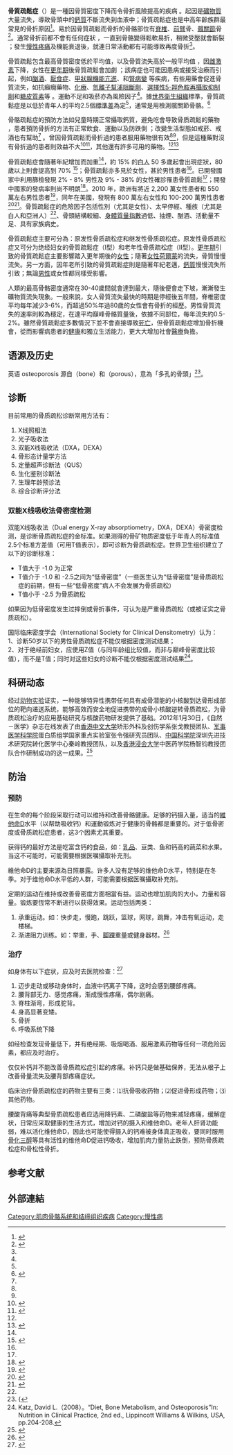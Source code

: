 {{medical}}
{{Infobox disease|Name=Osteoporosis|Image=OsteoCutout.png|Caption=罹患骨質疏鬆症的年長女性因[[脊柱|脊柱]][[骨折#骨折的形態|壓迫性骨折]]而[[駝背|駝背]]。|DiseasesDB=9385|ICD10={{ICD10|M|80||m|80}}-{{ICD10|M|82||m|80}}|ICD9={{ICD9|733.0}}|OMIM=166710|MedlinePlus=000360|eMedicineSubj=med|eMedicineTopic=1693|eMedicine_mult={{eMedicine2|ped|1683}} {{eMedicine2|pmr|94}} {{eMedicine2|pmr|95}}|MeshID=D010024}}

<!-- Definition and symptoms -->
'''骨質疏鬆症'''（{{lang-en|osteoporosis}}）是一種因骨質密度下降而令骨折風險提高的疾病<!-- <ref name=NIH2014/> -->。起因是[[礦物質|礦物質]]大量流失，導致骨頭中的[[鈣質|鈣質]]不斷流失到血液中；骨質疏鬆症也是中高年齡族群最常見的骨折原因<ref name="NIH2014">{{cite web|url=http://www.niams.nih.gov/health_info/Osteoporosis/default.asp|title=Handout on Health: Osteoporosis|accessdate=16 May 2015|date=August 2014|archive-date=2015-05-18|archive-url=https://web.archive.org/web/20150518091922/http://www.niams.nih.gov/health_info/Osteoporosis/default.asp|dead-url=no}}</ref>。易於因骨質疏鬆而骨折的骨骼部位有[[脊椎|脊椎]]、[[前臂|前臂]]骨、[[髖關節|髖關節]]骨<ref name="Gol2015">{{cite journal|title=Osteoporosis: Screening, Prevention, and Management.|last2=Laya|first2=MB|date=May 2015|journal=The Medical clinics of North America|issue=3|volume=99|pages=587-606|pmid=25841602|last1=Golob|first1=AL}}</ref>。通常骨折前都不會有任何症狀<!-- <ref name=NIH2014/> -->，一直到骨骼變得鬆軟易折，稍微受壓就會斷裂<!-- <ref name=NIH2014/> -->；發生[[慢性疼痛|慢性疼痛]]及機能衰退後，就連日常活動都有可能導致再度骨折<ref name="NIH2014" />。

<!-- Cause and diagnosis -->
骨質疏鬆包含最高骨質密度低於平均值，以及骨質流失高於一般平均值<!-- <ref name=NIH2014/> -->，因[[雌激素|雌激素]]下降，女性在[[更年期|更年期]]後骨質疏鬆會加劇<!-- <ref name=NIH2014/> -->；該病症也可能因患病或接受治療而引起，例如[[酗酒|酗酒]]、[[神經性厭食症|厭食症]]、[[甲狀腺機能亢進|甲狀腺機能亢進]]、{{le|卵巢切除術|Oophorectomy}}和[[腎病變|腎病變]]<!-- <ref name=NIH2014/> -->等疾病，有些用藥會促進骨質流失，如抗癲癇藥物、[[化學療法|化療]]、[[氫離子幫浦阻斷劑|氫離子幫浦阻斷劑]]、[[選擇性5-羥色胺再攝取抑制劑|選擇性5-羥色胺再攝取抑制劑]]和[[糖皮質素|糖皮質素]]等<!-- <ref name=NIH2014/> -->。運動不足和吸菸亦為風險因子<ref name="NIH2014" />。據[[世界衛生組織|世界衛生組織]]標準，骨質疏鬆症是以低於青年人的平均{{le|骨骼密度|Bone density}}2.5個[[標準差|標準差]]為定<ref name="WHOcriteria" />，通常是用{{le|雙能量X射線吸收測定法|Dual-energy X-ray absorptiometry}}檢測髖關節骨骼。<ref name="WHOcriteria">{{cite web|url=http://whqlibdoc.who.int/trs/WHO_TRS_921.pdf|title=Prevention and management of osteoporosis : report of a WHO scientific group|author=WHO Scientific Group on the Prevention and Management of Osteoporosis (2000 : Geneva, Switzerland)|year=2003|format=PDF|page=7, 31|ISBN=9241209216|accessdate=2017-06-14|archive-date=2007-07-16|archive-url=https://web.archive.org/web/20070716094519/http://whqlibdoc.who.int/trs/WHO_TRS_921.pdf|dead-url=no}}</ref>

骨骼疏鬆症的預防方法如兒童時期正常攝取鈣質，避免吃會导致骨质疏鬆的藥物<!-- <ref name=NIH2014/> -->，患者預防骨折的方法有正常飲食、運動以及防跌倒<!-- <ref name=NIH2014/> -->；改變生活型態如戒菸、戒酒也有幫助<ref name="NIH2014" /> 。曾因骨質疏鬆而骨折過的患者服用{{le|雙磷酸鹽|Bisphosphonate}}藥物很有效<ref name="Wells2008" /><ref name="Wells2008a" />，但是這種藥對沒有骨折過的患者則效益不大<ref name="Wells2008">{{cite journal|title=Alendronate for the primary and secondary prevention of osteoporotic fractures in postmenopausal women.|last2=Cranney|first2=A|date=23 January 2008|journal=The Cochrane database of systematic reviews|issue=1|pages=CD001155|pmid=18253985|last3=Peterson|first3=J|last4=Boucher|first4=M|last5=Shea|first5=B|last6=Robinson|first6=V|last7=Coyle|first7=D|last8=Tugwell|first8=P|last1=Wells|first1=GA}}</ref><ref name="Wells2008a">{{cite journal|title=Risedronate for the primary and secondary prevention of osteoporotic fractures in postmenopausal women.|last2=Cranney|first2=A|date=23 January 2008|journal=The Cochrane database of systematic reviews|issue=1|pages=CD004523|pmid=18254053|last3=Peterson|first3=J|last4=Boucher|first4=M|last5=Shea|first5=B|last6=Robinson|first6=V|last7=Coyle|first7=D|last8=Tugwell|first8=P|last1=Wells|first1=G}}</ref>，其他還有許多可用的藥物。<ref name="NIH2014" /><ref>{{cite journal|title=Screening for Osteoporosis: Systematic Review to Update the 2002 U.S. Preventive Services Task Force Recommendation [Internet].|url=|journal=Agency for Healthcare Research and Quality|issue=|doi=|year=2010|volume=|pages=|pmid=20722176|authors=Nelson HD, Haney EM, Chou R, Dana T, Fu R, Bougatsos C}}</ref>

<!-- Epidemiology -->
骨質疏鬆症會隨著年紀增加而加重<ref name="NIH2014" />，約 15% 的[[白人|白人]] 50 多歲起會出現症狀，80 歲以上則會提高到 70% <ref>{{cite web|url=http://www.who.int/chp/topics/rheumatic/en/|title=Chronic rheumatic conditions|accessdate=18 May 2015|website=World Health Organization|archive-date=2015-04-27|archive-url=https://web.archive.org/web/20150427154245/http://www.who.int/chp/topics/rheumatic/en|dead-url=no}}</ref>；骨質疏鬆亦多見於女性，甚於男性患者<ref name="NIH2014" />。已開發國家中利用篩檢發現 2% - 8% 男性及 9% - 38% 的女性確診罹患骨質疏鬆<ref name="Wade2014" />；開發中國家的發病率則尚不明朗<ref>{{cite journal|title=Osteoporosis in developing countries.|last2=Ali Kalla|first2=A|date=August 2008|journal=Best practice & research. Clinical rheumatology|issue=4|volume=22|pages=693-708|pmid=18783745|last3=Maalouf|first3=G|last1=Handa|first1=R}}</ref>。2010 年，歐洲有將近 2,200 萬女性患者和 550 萬左右男性患者<ref>{{cite journal|title=Osteoporosis in the European Union: a compendium of country-specific reports.|last2=Hernlund|first2=E|date=2013|journal=Archives of osteoporosis|issue=1-2|volume=8|pages=137|pmid=24113838|last3=Ivergård|first3=M|last4=Compston|first4=J|last5=Cooper|first5=C|last6=Stenmark|first6=J|last7=McCloskey|first7=EV|last8=Jönsson|first8=B|last9=Kanis|first9=JA|last1=Svedbom|first1=A|last10=EU Review Panel of|first10=IOF}}</ref>，同年在美國，發現有 800 萬左右女性和 100-200 萬男性患者<ref name="Wade2014">{{cite journal|title=Estimating prevalence of osteoporosis: examples from industrialized countries.|last2=Strader|first2=C|date=2014|journal=Archives of osteoporosis|issue=1|volume=9|pages=182|pmid=24847682|last3=Fitzpatrick|first3=LA|last4=Anthony|first4=MS|last5=O'Malley|first5=CD|last1=Wade|first1=SW}}</ref><ref>{{cite journal|title=The clinical epidemiology of male osteoporosis: a review of the recent literature.|last2=Nelson|first2=SD|date=2015|journal=Clinical epidemiology|volume=7|pages=65-76|pmid=25657593|last3=Newbold|first3=J|last4=Nelson|first4=RE|last5=LaFleur|first5=J|last1=Willson|first1=T}}</ref>。骨質疏鬆症的危險因子包括性別（尤其是女性）、太早停經、種族（尤其是白人和亞洲人）<ref name="NIH2014" />、骨頭結構較細、[[身體質量指數|身體質量指數]]過低、抽煙、酗酒、活動量不足、具有家族病史。

骨質疏鬆症主要可分為：原发性骨质疏松症和继发性骨质疏松症。原发性骨质疏松症又可分为绝经妇女的骨質疏鬆症（I型）和老年性骨质疏松症（II型）。[[更年期|更年期]]引致的骨質疏鬆症主要影響踏入更年期後的[[女性|女性]]；隨著[[女性荷爾蒙|女性荷爾蒙]]的流失，骨質慢慢流失。另一方面，因年老所引致的骨質疏鬆症則是隨著年紀老邁，[[鈣質|鈣質]]慢慢流失所引致；無論[[男性|男性]]或女性都同樣受影響。

人類的最高骨骼密度通常在30-40歲間就會達到最大，隨後便會走下坡，漸漸發生礦物質流失現象。一般來說，女人骨質流失最快的時期是停經後五年間，脊椎密度平均每年減少3-6%，而超過50%年過80歲的女性會有骨折的經歷。男性骨質流失的速率則較為穩定，在達平均巔峰骨骼質量後，依據不同部位，每年流失約0.5-2%。雖然骨質疏鬆症多數情況下並不會直接導致[[死亡|死亡]]，但骨質疏鬆症增加骨折機會，從而影響病患者的[[健康|健康]]和獨立生活能力，更大大增加社會[[醫療|醫療]]負擔。

==语源及历史==
英语 osteoporosis 源自{{lang-grc|ὀστέον}}（bone）和{{lang-grc|πῶρος}}（porous），意為「多孔的骨頭」<ref>{{{cite book|author=Gerald N. Grob|title=Aging Bones: A Short History of Osteoporosis|url=https://books.google.com/books?id=6m3eAgAAQBAJ&pg=PA5|year=2014|publisher=Johns Hopkins UP|page=5|isbn=9781421413181|url-status=live|archive-url=https://web.archive.org/web/20140723045135/http://books.google.com/books?id=6m3eAgAAQBAJ&pg=PA5|archive-date=23 July 2014}}</ref>。

==诊断==
目前常用的骨质疏松诊断常用方法有：
# X线照相法
# 光子吸收法
# 双能X线吸收法（DXA，DEXA）
# 骨形态计量学方法
# 定量超声诊断法（QUS）
# 生化鉴别诊断法
# 生理年龄预诊法
# 综合诊断评分法

===双能X线吸收法骨密度检测===
双能X线吸收法（Dual energy X-ray absorptiometry，DXA，DEXA）骨密度检测，是诊断骨质疏松症的金标准。如果测得的骨矿物质密度低于年青人的标准值2.5个标准方差值（可用T值表示），即可诊断为骨质疏松症。世界卫生组织建立了以下的诊断标准：
* T值大于  -1.0 为正常
* T值介于  -1.0 和 -2.5之间为“低骨密度”（一些医生认为“低骨密度”是骨质疏松症的前期，但有一些“低骨密度”病人不会发展为骨质疏松）
* T值小于  -2.5 为骨质疏松

如果因为低骨密度发生过摔倒或骨折事件，可认为是严重骨质疏松（或被证实之骨质疏松）。

国际临床密度学会（International Society for Clinical Densitometry）认为：<br>
1、诊断50岁以下的男性骨质疏松症不能仅根据密度测试结果；<br>
2、对于绝经前妇女，应使用Z值（与同年龄组比较值，而非与巅峰骨密度比较值），而不是T值；同时对这些妇女的诊断不能仅根据密度测试结果<ref>Katz, David L.（2008）。“Diet, Bone Metabolism, and Osteoporosis”In: Nutrition in Clinical Practice, 2nd ed., Lippincott Williams & Wilkins, USA, pp.204-208.</ref>。

==科研动态==
经过[[动物实验|动物实验]]证实，一种能够特异性携带任何具有成骨潜能的小核酸到达骨形成部位的靶向递送系统，能够高效而安全地促进携带的成骨小核酸逆转骨质疏松，为骨质疏松治疗的应用基础研究与核酸药物研发提供了基础。2012年1月30日，《自然－医学》杂志在线发表了由[[香港中文大学|香港中文大学]]矫形外科及创伤学系张戈教授团队、[[军事医学科学院|军事医学科学院]]蛋白质组学国家重点实验室张令强研究员团队、[[中国科学院|中国科学院]]深圳先进技术研究院转化医学中心秦岭教授团队，以及[[香港浸会大学|香港浸会大学]]中医药学院杨智钧教授团队合作研制成功的这一成果。<ref>{{cite news|url=http://news.xinhuanet.com/tech/2012-02/01/c_111477910.htm|title=我国骨质疏松症治疗实现关键技术突破|date=2012年2月1日|publisher=新华网|language=zh-cn|deadurl=yes|archiveurl=https://web.archive.org/web/20141223215636/http://news.xinhuanet.com/tech/2012-02/01/c_111477910.htm|archivedate=2014年12月23日}}</ref>

==防治==
===预防===
在生命的每个阶段采取行动可以维持和改善骨骼健康。足够的钙摄入量，适当的[[維他命D|維他命D]]水平（以帮助吸收钙）和運動锻炼对于健康的骨骼都是重要的。对于低骨密度或骨质疏松症患者，这3个因素尤其重要。

获得钙的最好方法是吃富含钙的食品，如：[[乳品|乳品]]、豆类、鱼和钙高的蔬菜和水果。当这不可能时，可能需要根据医嘱攝取补充剂。

維他命D的主要来源為日照暴露。许多人没有足够的维他命D水平，特别是在冬季。对于维他命D水平低的人群，可能需要根据医嘱攝取补充剂。

定期的运动在维持或改善骨密度方面相當有益。运动也增加肌肉的大小，力量和容量。锻炼要恆常不断进行以获得效果。运动包括两类：
#承重运动。如：快步走，慢跑，跳跃，篮球，网球，跳舞，冲击有氧运动，走楼梯。
#渐进阻力训练。如：举重，手、[[脚踝|脚踝]]重量或健身器材。<ref>{{cite news|url=http://www.osteoporosis.org.au/prevention|title=What can I do to prevent osteoporosis|publisher=澳大利亚骨质疏松症医学和科学咨询委员会|date=2014-06-25|5=|accessdate=2017-04-11|archive-date=2021-01-18|archive-url=https://web.archive.org/web/20210118095719/https://osteoporosis.org.au/prevention|dead-url=no}}</ref>

===治疗===
如身体有以下症状，应及时去医院检查：<ref>{{cite news|url=http://www.ycwb.com/ePaper/ycwb/html/2012-10/11/content_1509327.htm|title=骨质疏松，不能单靠补钙|publisher=羊城晚报|date=2012年10月11日|language=zh-cn|deadurl=yes|archiveurl=https://web.archive.org/web/20121011145631/http://www.ycwb.com/ePaper/ycwb/html/2012-10/11/content_1509327.htm|archivedate=2012年10月11日}}</ref>
# 迈步走动或移动身体时，血液中钙离子下降，这时会感到腰部疼痛。
# 腰背部无力、感觉疼痛，渐成慢性疼痛，偶尔剧痛。
# 脊柱渐弯，形成驼背。
# 身高显著变矮。
#骨折
#呼吸系统下降

如经检查发现骨量低下，并有绝经期、吸烟喝酒、服用激素药物等任何一项危险因素，都应及时治疗。

仅仅补钙并不能改善骨质疏松症引起的疼痛。补钙只是做基础保养，无法从根子上改善骨量流失及腰背部疼痛症状。

临床治疗骨质疏松症的药物主要有三类：⑴抗骨吸收药物；⑵促进骨形成药物；⑶其他药物。

腰酸背痛等典型骨质疏松患者应选用降钙素、二磷酸盐等药物来减轻疼痛，缓解症状，日常应采取健康的生活方式，增加对钙的摄入和维他命D。老年人肝肾功能弱，难以活化维他命D，因此也可能使得摄入的钙难被身体真正吸收，要同时服用[[骨化三醇|骨化三醇]]等具有活性的维他命D促进钙吸收，增加肌肉力量防止跌倒，预防骨质疏松症和骨松性骨折。

==参考文献==
{{Reflist}}

== 外部連結 ==

{{Authority control}}
[[Category:肌肉骨骼系统和结缔组织疾病|Category:肌肉骨骼系统和结缔组织疾病]]
[[Category:慢性病|Category:慢性病]]